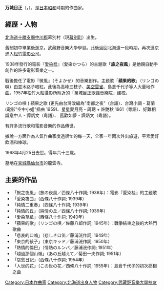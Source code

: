{{roughtranslation|time=2010-10-02T07:45:16+00:00}}
{{Unreferenced |time=2010-09-29T06:48:11+00:00 }}

{{japanese|image=Manjome Tadashi.JPG|japanese=万城目正|kana=まんじょうめ ただし|romaji=Manjome Tadashi}}
'''万城目正'''（{{lang|ja|まんじょうめ ただし}}，{{bd|1905年|1月31日|1968年|4月25日|}}），是[[日本|日本]][[昭和|昭和]]時期的作曲家。

== 經歴・人物 ==
[[北海道|北海道]][[十勝綜合振興局|十勝支廳]][[中川郡_(十勝綜合振興局)|中川郡]]幕別村（現[[幕別町|幕別町]]）出生。

舊制初中畢業後進京，武藏野音樂大學學習。此後返回北海道一段時期，再次進京進入[[松竹|松竹電影公司]]。

1938年發行的電影『[[愛染桂|愛染桂]]』（愛染かつら）的主題歌「'''旅之夜風'''」是他親自動手創作的許多電影音樂之一。

戰後擔任了電影『微風』（そよかぜ）的音樂創作。主題歌「'''蘋果的歌'''」（リンゴの唄）由並木路子唱紅。此後為高峰三枝子、[[美空雲雀|美空雲雀]]、島倉千代子等人大量地作曲。1957年松竹大船攝影所附近的「萬城目正歌謠音樂院」建校。

リンゴの唄 ( 蘋果之歌 )更先由台灣改編為"南都之夜"（台語）、台灣小調 - 葛蘭 (電影"空中小姐"插曲 1959)、星星愛月亮 - 周聰 + 許艷秋 1961（粵語）、好難相識意中人 - 譚炳文（粵語）、 舊歡如夢 - 譚炳文（粵語）。

有許多流行歌和電影音樂的作品傳世。

據說一方面作為人氣作曲家度過很忙的每一天，全家一年兩次外出旅遊，平素愛好飲酒和棒球。

1968年4月25日去世。得年六十三歲。

墓地在[[宮城縣|宮城縣]][[仙台市|仙台市]]的龍雲寺。

== 主要的作品 ==
*「旅之夜風」（旅の夜風／西條八十作詞; 1938年）：電影『愛染桂』的主題歌
*「愛染夜曲」（西條八十作詞; 1939年）
*「純情二重奏」（西條八十作詞; 1939年）
*「純情的丘」（純情の丘／西條八十作詞; 1939年）
*「愛染草紙」（西條八十作詞; 1940年）
*「蘋果的歌」（リンゴの唄／佐藤八郎作詞; 1945年）：戰爭結束之後的大熱門歌曲
*「悲哀的口哨」（悲しき口笛／藤浦洸作詞; 1949年）
*「東京的孩子」（東京キッド／藤浦洸作詞; 1950年）
*「熱情的倫巴」（情熱のルンバ／藤浦洸作詞; 1951年）
*「越過那個山嶺」（あの丘越えて／菊田一夫作詞; 1951年）
*「哀愁日記」（西條八十作詞; 1954年）
*「人世的花」（この世の花／西條八十作詞; 1955年）：島倉千代子的初次亮相之曲

{{DEFAULTSORT:Manjome Tadashi}}
[[Category:日本作曲家|Category:日本作曲家]]
[[Category:北海道出身人物|Category:北海道出身人物]]
[[Category:武藏野音樂大學校友|Category:武藏野音樂大學校友]]